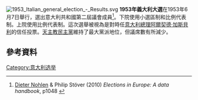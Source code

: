 [[Image:1953_Italian_general_election_-_Results.svg|right]]
'''1953年義大利大選'''在1953年6月7日舉行，選出意大利共和國第二屆議會成員<ref name=NS>[[Dieter_Nohlen|Dieter Nohlen]] & Philip Stöver (2010) ''Elections in Europe: A data handbook'', p1048 {{ISBN|978-3-8329-5609-7}}</ref>。下院使用小選區制和比例代表制。上院使用比例代表制。這次選舉被視為是對時任[[意大利總理|意大利總理]][[阿爾契德·加斯貝利|阿爾契德·加斯貝利]]的信任投票。[[天主教民主黨|天主教民主黨]]維持了最大黨派地位，但議席數有所減少。
==參考資料==
{{reflist}}
{{意大利選舉}}
[[Category:意大利选举|Category:意大利选举]]